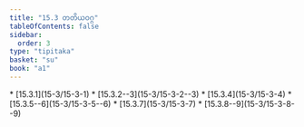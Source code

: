 ```yaml
---
title: "15.3 တတိယဝဂ္ဂ"
tableOfContents: false
sidebar:
  order: 3
type: "tipitaka"
basket: "su"
book: "a1"
---
```



<DynamicBreadcrumb />



<TableOfContents book="a1" section="15.3">
* [15.3.1](15-3/15-3-1)
* [15.3.2--3](15-3/15-3-2--3)
* [15.3.4](15-3/15-3-4)
* [15.3.5--6](15-3/15-3-5--6)
* [15.3.7](15-3/15-3-7)
* [15.3.8--9](15-3/15-3-8--9)
</TableOfContents>